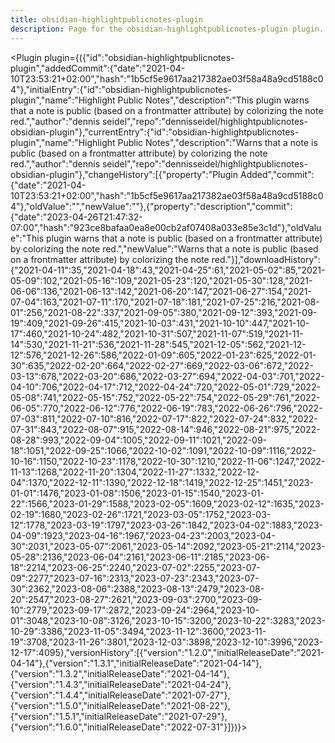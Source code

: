 ---
title: obsidian-highlightpublicnotes-plugin
description: Page for the obsidian-highlightpublicnotes-plugin plugin.
---


<Plugin plugin={({"id":"obsidian-highlightpublicnotes-plugin","addedCommit":{"date":"2021-04-10T23:53:21+02:00","hash":"1b5cf5e9617aa217382ae03f58a48a9cd5188c04"},"initialEntry":{"id":"obsidian-highlightpublicnotes-plugin","name":"Highlight Public Notes","description":"This plugin warns that a note is public (based on a frontmatter attribute) by colorizing the note red.","author":"dennis seidel","repo":"dennisseidel/highlightpublicnotes-obsidian-plugin"},"currentEntry":{"id":"obsidian-highlightpublicnotes-plugin","name":"Highlight Public Notes","description":"Warns that a note is public (based on a frontmatter attribute) by colorizing the note red.","author":"dennis seidel","repo":"dennisseidel/highlightpublicnotes-obsidian-plugin"},"changeHistory":[{"property":"Plugin Added","commit":{"date":"2021-04-10T23:53:21+02:00","hash":"1b5cf5e9617aa217382ae03f58a48a9cd5188c04"},"oldValue":"","newValue":""},{"property":"description","commit":{"date":"2023-04-26T21:47:32-07:00","hash":"923ce8bafaa0ea8e00cb2af07408a033e85e3c1d"},"oldValue":"This plugin warns that a note is public (based on a frontmatter attribute) by colorizing the note red.","newValue":"Warns that a note is public (based on a frontmatter attribute) by colorizing the note red."}],"downloadHistory":{"2021-04-11":35,"2021-04-18":43,"2021-04-25":61,"2021-05-02":85,"2021-05-09":102,"2021-05-16":109,"2021-05-23":120,"2021-05-30":128,"2021-06-06":136,"2021-06-13":142,"2021-06-20":147,"2021-06-27":154,"2021-07-04":163,"2021-07-11":170,"2021-07-18":181,"2021-07-25":216,"2021-08-01":256,"2021-08-22":337,"2021-09-05":380,"2021-09-12":393,"2021-09-19":409,"2021-09-26":415,"2021-10-03":431,"2021-10-10":447,"2021-10-17":460,"2021-10-24":482,"2021-10-31":507,"2021-11-07":519,"2021-11-14":530,"2021-11-21":536,"2021-11-28":545,"2021-12-05":562,"2021-12-12":576,"2021-12-26":586,"2022-01-09":605,"2022-01-23":625,"2022-01-30":635,"2022-02-20":664,"2022-02-27":669,"2022-03-06":672,"2022-03-13":678,"2022-03-20":686,"2022-03-27":694,"2022-04-03":701,"2022-04-10":706,"2022-04-17":712,"2022-04-24":720,"2022-05-01":729,"2022-05-08":741,"2022-05-15":752,"2022-05-22":754,"2022-05-29":761,"2022-06-05":770,"2022-06-12":776,"2022-06-19":783,"2022-06-26":796,"2022-07-03":811,"2022-07-10":816,"2022-07-17":822,"2022-07-24":832,"2022-07-31":843,"2022-08-07":915,"2022-08-14":946,"2022-08-21":975,"2022-08-28":993,"2022-09-04":1005,"2022-09-11":1021,"2022-09-18":1051,"2022-09-25":1066,"2022-10-02":1091,"2022-10-09":1116,"2022-10-16":1150,"2022-10-23":1178,"2022-10-30":1210,"2022-11-06":1247,"2022-11-13":1268,"2022-11-20":1304,"2022-11-27":1332,"2022-12-04":1370,"2022-12-11":1390,"2022-12-18":1419,"2022-12-25":1451,"2023-01-01":1476,"2023-01-08":1506,"2023-01-15":1540,"2023-01-22":1566,"2023-01-29":1588,"2023-02-05":1609,"2023-02-12":1635,"2023-02-19":1680,"2023-02-26":1721,"2023-03-05":1752,"2023-03-12":1778,"2023-03-19":1797,"2023-03-26":1842,"2023-04-02":1883,"2023-04-09":1923,"2023-04-16":1967,"2023-04-23":2003,"2023-04-30":2031,"2023-05-07":2061,"2023-05-14":2092,"2023-05-21":2114,"2023-05-28":2136,"2023-06-04":2161,"2023-06-11":2185,"2023-06-18":2214,"2023-06-25":2240,"2023-07-02":2255,"2023-07-09":2277,"2023-07-16":2313,"2023-07-23":2343,"2023-07-30":2362,"2023-08-06":2388,"2023-08-13":2479,"2023-08-20":2547,"2023-08-27":2621,"2023-09-03":2700,"2023-09-10":2779,"2023-09-17":2872,"2023-09-24":2964,"2023-10-01":3048,"2023-10-08":3126,"2023-10-15":3200,"2023-10-22":3283,"2023-10-29":3386,"2023-11-05":3494,"2023-11-12":3600,"2023-11-19":3708,"2023-11-26":3801,"2023-12-03":3898,"2023-12-10":3996,"2023-12-17":4095},"versionHistory":[{"version":"1.2.0","initialReleaseDate":"2021-04-14"},{"version":"1.3.1","initialReleaseDate":"2021-04-14"},{"version":"1.3.2","initialReleaseDate":"2021-04-14"},{"version":"1.4.3","initialReleaseDate":"2021-04-24"},{"version":"1.4.4","initialReleaseDate":"2021-07-27"},{"version":"1.5.0","initialReleaseDate":"2021-08-22"},{"version":"1.5.1","initialReleaseDate":"2021-07-29"},{"version":"1.6.0","initialReleaseDate":"2022-07-31"}]})}></Plugin>